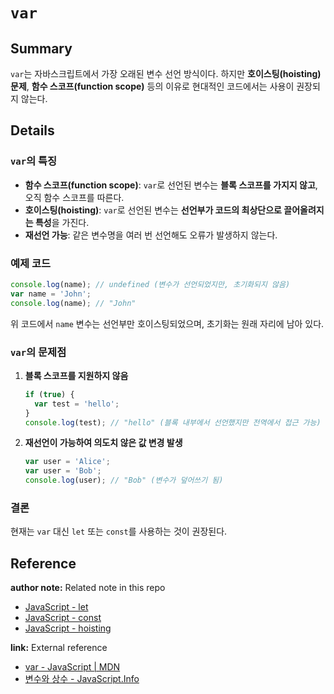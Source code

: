 # `var`

## Summary

`var`는 자바스크립트에서 가장 오래된 변수 선언 방식이다. 하지만 **호이스팅(hoisting) 문제**, **함수 스코프(function scope)** 등의 이유로 현대적인 코드에서는 사용이 권장되지 않는다.

## Details

### `var`의 특징

- **함수 스코프(function scope)**: `var`로 선언된 변수는 **블록 스코프를 가지지 않고**, 오직 함수 스코프를 따른다.
- **호이스팅(hoisting)**: `var`로 선언된 변수는 **선언부가 코드의 최상단으로 끌어올려지는 특성**을 가진다.
- **재선언 가능**: 같은 변수명을 여러 번 선언해도 오류가 발생하지 않는다.

### 예제 코드

```javascript
console.log(name); // undefined (변수가 선언되었지만, 초기화되지 않음)
var name = 'John';
console.log(name); // "John"
```

위 코드에서 `name` 변수는 선언부만 호이스팅되었으며, 초기화는 원래 자리에 남아 있다.

### `var`의 문제점

1. **블록 스코프를 지원하지 않음**
   ```javascript
   if (true) {
     var test = 'hello';
   }
   console.log(test); // "hello" (블록 내부에서 선언했지만 전역에서 접근 가능)
   ```
2. **재선언이 가능하여 의도치 않은 값 변경 발생**
   ```javascript
   var user = 'Alice';
   var user = 'Bob';
   console.log(user); // "Bob" (변수가 덮어쓰기 됨)
   ```

### 결론

현재는 `var` 대신 `let` 또는 `const`를 사용하는 것이 권장된다.

## Reference

<!-- 사용하지 않는 레퍼런스 종류는 삭제 후 업로드 -->

**author note:** Related note in this repo

- [JavaScript - let](./Let.mdx)
- [JavaScript - const](./Const.mdx)
- [JavaScript - hoisting](./Hoisting.mdx)

**link:** External reference

- [var - JavaScript | MDN](https://developer.mozilla.org/ko/docs/Web/JavaScript/Reference/Statements/var)
- [변수와 상수 - JavaScript.Info](https://ko.javascript.info/variables)
